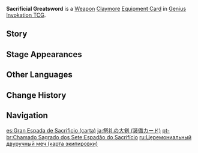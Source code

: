 {{About|the [[Genius Invokation TCG]] Equipment Card|the [[Claymore]]|Sacrificial Greatsword}}
{{Genius Invokation TCG Infobox
|title     = Sacrificial Greatsword
|id        = 311302
|image     = Sacrificial Greatsword Equipment Card.png
|type      = Equipment Card
|group     = Weapon;Claymore
|effect    = '''The character deals +1 DMG.'''<br>'''After the character uses an Elemental Skill:''' Create 1 Elemental Die of the same Elemental Type as this character. (Once per Round)
|matching  = 3
|source1   = {{Sold By}}
}}
'''Sacrificial Greatsword''' is a [[Weapon Card|Weapon]] [[Claymore Card|Claymore]] [[Equipment Card]] in [[Genius Invokation TCG]].

==Story==
{{Description|This greatsword has seen the passage of many years, and was once owned by a clan of brave and gifted warriors who fought hard and died young.|title=Composed: Sacrificial Greatsword}}

==Stage Appearances==
{{Genius Invokation TCG Stage Appearances}}

==Other Languages==
{{Other Languages|Transclude=Sacrificial Greatsword;1#0}}

==Change History==
{{Change History|3.3}}

==Navigation==
{{Genius Invokation TCG Navbox|Equipment Card}}

[[es:Gran Espada de Sacrificio (carta)]]
[[ja:祭礼の大剣 (装備カード)]]
[[pt-br:Chamado Sagrado dos Sete:Espadão do Sacrifício]]
[[ru:Церемониальный двуручный меч (карта экипировки)]]